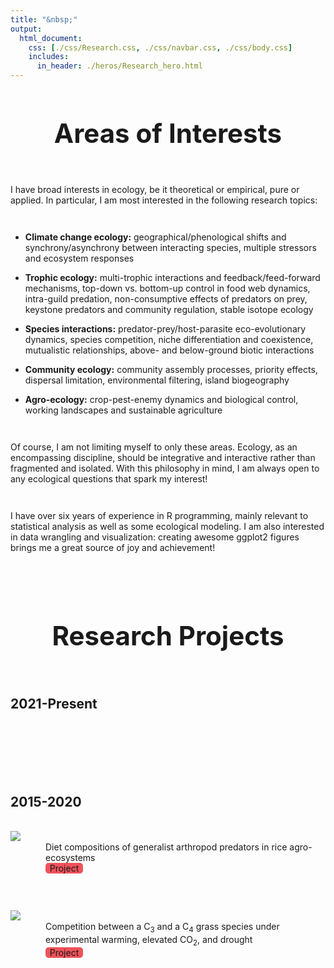 ```yaml
---
title: "&nbsp;"
output:
  html_document:
    css: [./css/Research.css, ./css/navbar.css, ./css/body.css]
    includes:
      in_header: ./heros/Research_hero.html
---
```


<style>
.External_link{
  border-radius: 5px;
  border: none;
  text-align: center;
  text-decoration: none;
  display: inline-block;
  width: 60px;
  background-color: #EF525B;
}

h1 {text-align: center !important; 
   font-weight: bold !important; 
   font-size: 42px !important}
   
:target {
    display: block;    
    position: relative;     
    top: -150px;
    visibility: hidden;
}
</style> 

# Areas of Interests
<div style="height: 1em;"></div>

I have broad interests in ecology, be it theoretical or empirical, pure or applied. In particular, I am most interested in the following research topics: 

<div style="height: 1em;"></div>

* __Climate change ecology:__ geographical/phenological shifts and synchrony/asynchrony between interacting species, multiple stressors and ecosystem responses

* __Trophic ecology:__ multi-trophic interactions and feedback/feed-forward mechanisms, top-down vs. bottom-up control in food web dynamics, intra-guild predation, non-consumptive effects of predators on prey, keystone predators and community regulation, stable isotope ecology

* __Species interactions:__ predator-prey/host-parasite eco-evolutionary dynamics, species competition, niche differentiation and coexistence, mutualistic relationships, above- and below-ground biotic interactions

* __Community ecology:__ community assembly processes, priority effects, dispersal limitation, environmental filtering, island biogeography

* __Agro-ecology:__ crop-pest-enemy dynamics and biological control, working landscapes and sustainable agriculture

<div style="height: 1em;"></div>

Of course, I am not limiting myself to only these areas. Ecology, as an encompassing discipline, should be integrative and interactive rather than fragmented and isolated. With this philosophy in mind, I am always open to any ecological questions that spark my interest!

<div style="height: 1em;"></div>

I have over six years of experience in R programming, mainly relevant to statistical analysis as well as some ecological modeling. I am also interested in data wrangling and visualization: creating awesome ggplot2 figures brings me a great source of joy and achievement!

<br>
<br>

# Research Projects
<div style="height: 1em;"></div>

## 2021-Present
<!-- Earthworm stable isotope niche -->
<!-- Pest consumption by GAPs -->
<br>
<br>
<br>
<br>
<br>

## 2015-2020
<br>
<div style="display: flex;">
<img src="./Research Projects/2015-2020/Rice.JPG" style="max-width: 200px; max-height: 150px; width:auto; height:auto">
<div style="padding-left: 40px; padding-top: 0.2em;">
Diet compositions of generalist arthropod predators in rice agro-ecosystems <br>
<a class="External_link btn btn-primary btn-outline btn-xs" href="./Research Projects/2015-2020/Rice.html" target="_blank">Project</a>
</div>
</div>

<br>

<div style="display: flex;">
<img src="./Research Projects/2015-2020/Grass.JPG" style="max-width: 200px; max-height: 150px; width:auto; height:auto">
<div style="padding-left: 40px; padding-top: 0.2em;">
Competition between a C~3~ and a C~4~ grass species under experimental warming, elevated CO~2~, and drought <br>
<a class="External_link btn btn-primary btn-outline btn-xs" href="./Research Projects/2015-2020/Grass.html" target="_blank">Project</a>
</div>
</div>



